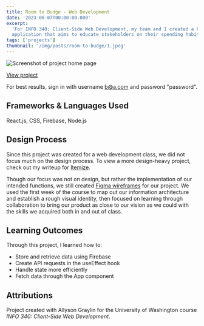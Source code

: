 ```yaml
---
title: Room to Budge - Web Development
date: '2023-06-07T00:00:00.000'
excerpt:
  'For INFO 340: Client-Side Web Development, my team and I created a budgeting
  application that aims to educate stakeholders on their spending habits.'
tags: ['projects']
thumbnail: '/img/posts/room-to-budge/1.jpeg'
---
```


![Screenshot of project home page](/img/posts/room-to-budge/1.jpeg)

[View project](https://room-to-budge.web.app/)

For best results, sign in with username b@a.com and password "password".

## Frameworks & Languages Used

React.js, CSS, Firebase, Node.js

## Design Process

Since this project was created for a web development class, we did not focus
much on the design process. To view a more design-heavy project, check out my
writeup for [Itemize](https://www.bellalee.com/blog/posts/itemize).

Though our focus was not on design, but rather the implementation of our
intended functions, we still created
[Figma wireframes](https://www.figma.com/file/8BGlRWDidakOIEQddLzsOH/Room-to-Budge?type=design&node-id=0%3A1&mode=design&t=7T4xWA5SMI7RNOap-1)
for our project. We used the first week of the course to map out our information
architecture and establish a rough visual identity, then focused on learning
through collaboration to bring our product as close to our vision as we could
with the skills we acquired both in and out of class.

## Learning Outcomes

Through this project, I learned how to:

- Store and retrieve data using Firebase
- Create API requests in the useEffect hook
- Handle state more efficiently
- Fetch data through the App component

## Attributions

Project created with Allyson Graylin for the University of Washington course
_INFO 340: Client-Side Web Development_.

